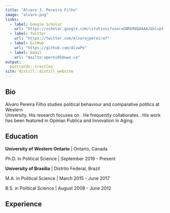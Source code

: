 ```yaml
---
title: "Alvaro J. Pereira Filho"
image: "alvaro.png"
links:
  - label: Google Scholar
    url: "https://scholar.google.com/citations?user=GNRbR0QAAAAJ&hl=pt-BR&oi=ao"
  - label: Twitter
    url: "https://twitter.com/Alvarojpereiraf"
  - label: GitHub
    url: "https://github.com/AlvaPe"
  - label: Email
    url: "mailto:aperei65@uwo.ca"
output:
  postcards::trestles
site: distill::distill_website  
---
```

 
## Bio

Alvaro Pereira Filho studies political behaviour and comparative politics at Western  
University. His research focuses on . He frequently collaborates .
His work has been featured in Opiniao Publica and Innovation in Aging.

## Education

**University of Western Ontario** | Ontario, Canada 

Ph.D. in Political Science | September 2019 - Present

**University of Brasilia** | Distrito Federal, Brazil

M.A. in Political Science | March 2015 - June 2017

B.S. in Political Science | August 2008 - June 2012

## Experience
